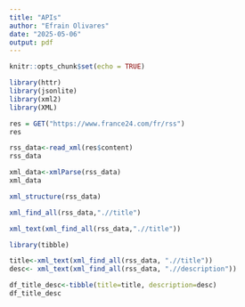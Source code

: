 ```yaml
---
title: "APIs"
author: "Efrain Olivares"
date: "2025-05-06"
output: pdf 
---
```


```r
knitr::opts_chunk$set(echo = TRUE)
```
```r
library(httr)
library(jsonlite)
library(xml2)
library(XML)
```

```r
res = GET("https://www.france24.com/fr/rss")
res
```


```r
rss_data<-read_xml(res$content)
rss_data
```

```r
xml_data<-xmlParse(rss_data)
xml_data
```

```r
xml_structure(rss_data)
```

```r
xml_find_all(rss_data,".//title")
```

```r
xml_text(xml_find_all(rss_data,".//title"))
```

```r
library(tibble)
```

```r

title<-xml_text(xml_find_all(rss_data, ".//title"))
desc<- xml_text(xml_find_all(rss_data, ".//description"))

df_title_desc<-tibble(title=title, description=desc)
df_title_desc
```


